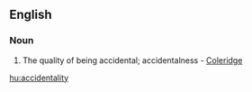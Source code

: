 ==English==

===Noun===
{{infl|en|noun}}

# {{rare}} The quality of being accidental; accidentalness - [[Coleridge]]

[[hu:accidentality]]